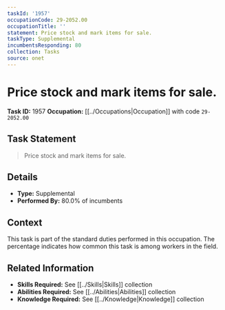 ```yaml
---
taskId: '1957'
occupationCode: 29-2052.00
occupationTitle: ''
statement: Price stock and mark items for sale.
taskType: Supplemental
incumbentsResponding: 80
collection: Tasks
source: onet
---
```

# Price stock and mark items for sale.

**Task ID:** 1957
**Occupation:** [[../Occupations|Occupation]] with code `29-2052.00`

## Task Statement

> Price stock and mark items for sale.

## Details

- **Type:** Supplemental
- **Performed By:** 80.0% of incumbents

## Context

This task is part of the standard duties performed in this occupation. The percentage indicates how common this task is among workers in the field.

## Related Information

- **Skills Required:** See [[../Skills|Skills]] collection
- **Abilities Required:** See [[../Abilities|Abilities]] collection
- **Knowledge Required:** See [[../Knowledge|Knowledge]] collection
